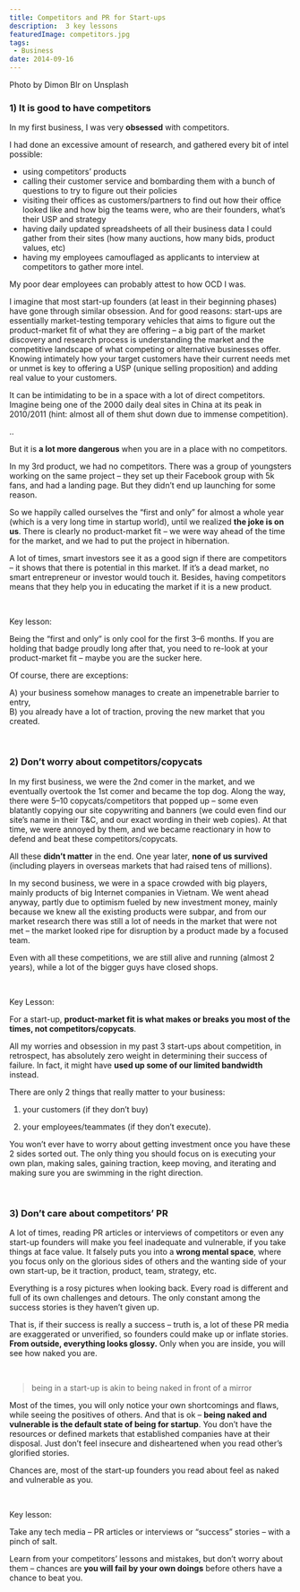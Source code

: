 ```yaml
---
title: Competitors and PR for Start-ups
description:  3 key lessons
featuredImage: competitors.jpg
tags:
 - Business
date: 2014-09-16
---
```

<p style={{fontSize: "0.7em", fontStyle: "italic"}}>Photo by Dimon Blr on Unsplash</p>

<h3>1) It is good to have competitors</h3>

In my first business, I was very **obsessed** with competitors.

I had done an excessive amount of research, and gathered every bit of intel possible: 
- using competitors’ products
- calling their customer service and bombarding them with a bunch of questions to try to figure out their policies
- visiting their offices as customers/partners to find out how their office looked like and how big the teams were, who are their founders, what’s their USP and strategy
- having daily updated spreadsheets of all their business data I could gather from their sites (how many auctions, how many bids, product values, etc)
- having my employees camouflaged as applicants to interview at competitors to gather more intel.  

My poor dear employees can probably attest to how OCD I was.

I imagine that most start-up founders (at least in their beginning phases) have gone through similar obsession. And for good reasons: start-ups are essentially market-testing temporary vehicles that aims to figure out the product-market fit of what they are offering – a big part of the market discovery and research process is understanding the market and the competitive landscape of what competing or alternative businesses offer. Knowing intimately how your target customers have their current needs met or unmet is key to offering a USP (unique selling proposition) and adding real value to your customers.

It can be intimidating to be in a space with a lot of direct competitors. Imagine being one of the 2000 daily deal sites in China at its peak in 2010/2011 (hint: almost all of them shut down due to immense competition).

..

But it is **a lot more dangerous** when you are in a place with no competitors.

In my 3rd product, we had no competitors. There was a group of youngsters working on the same project – they set up their Facebook group with 5k fans, and had a landing page. But they didn’t end up launching for some reason. 

So we happily called ourselves the “first and only” for almost a whole year (which is a very long time in startup world), until we realized **the joke is on us**. There is clearly no product-market fit – we were way ahead of the time for the market, and we had to put the project in hibernation.

A lot of times, smart investors see it as a good sign if there are competitors – it shows that there is potential in this market. If it’s a dead market, no smart entrepreneur or investor would touch it. Besides, having competitors means that they help you in educating the market if it is a new product.

<br />

Key lesson:

Being the “first and only” is only cool for the first 3–6 months. If you are holding that badge proudly long after that, you need to re-look at your product-market fit – maybe you are the sucker here. 

Of course, there are exceptions:

A) your business somehow manages to create an impenetrable barrier to entry,<br />
B) you already have a lot of traction, proving the new market that you created.

<br />

<h3>2) Don’t worry about competitors/copycats</h3>

In my first business, we were the 2nd comer in the market, and we eventually overtook the 1st comer and became the top dog. Along the way, there were 5–10 copycats/competitors that popped up – some even blatantly copying our site copywriting and banners (we could even find our site’s name in their T&C, and our exact wording in their web copies). At that time, we were annoyed by them, and we became reactionary in how to defend and beat these competitors/copycats.

All these **didn’t matter** in the end. One year later, **none of us survived** (including players in overseas markets that had raised tens of millions).

In my second business, we were in a space crowded with big players, mainly products of big Internet companies in Vietnam. We went ahead anyway, partly due to optimism fueled by new investment money, mainly because we knew all the existing products were subpar, and from our market research there was still a lot of needs in the market that were not met – the market looked ripe for disruption by a product made by a focused team.

Even with all these competitions, we are still alive and running (almost 2 years), while a lot of the bigger guys have closed shops.

<br />

Key Lesson:

For a start-up, **product-market fit is what makes or breaks you most of the times, not competitors/copycats**.

All my worries and obsession in my past 3 start-ups about competition, in retrospect, has absolutely zero weight in determining their success of failure. In fact, it might have **used up some of our limited bandwidth** instead.

There are only 2 things that really matter to your business: 

1) your customers (if they don’t buy)

2) your employees/teammates (if they don’t execute). 

You won’t ever have to worry about getting investment once you have these 2 sides sorted out. The only thing you should focus on is executing your own plan, making sales, gaining traction, keep moving, and iterating and making sure you are swimming in the right direction.

<br />

<h3>3) Don’t care about competitors’ PR</h3>

A lot of times, reading PR articles or interviews of competitors or even any start-up founders will make you feel inadequate and vulnerable, if you take things at face value. It falsely puts you into a **wrong mental space**, where you focus only on the glorious sides of others and the wanting side of your own start-up, be it traction, product, team, strategy, etc.

Everything is a rosy pictures when looking back. Every road is different and full of its own challenges and detours. The only constant among the success stories is they haven’t given up. 

That is, if their success is really a success – truth is, a lot of these PR media are exaggerated or unverified, so founders could make up or inflate stories. **From outside, everything looks glossy.** Only when you are inside, you will see how naked you are.

<br />

>being in a start-up is akin to being naked in front of a mirror

Most of the times, you will only notice your own shortcomings and flaws, while seeing the positives of others. And that is ok – **being naked and vulnerable is the default state of being for startup**. You don’t have the resources or defined markets that established companies have at their disposal. Just don’t feel insecure and disheartened when you read other’s glorified stories. 

Chances are, most of the start-up founders you read about feel as naked and vulnerable as you.

<br />

Key lesson:

Take any tech media – PR articles or interviews or “success” stories – with a pinch of salt. 

Learn from your competitors’ lessons and mistakes, but don’t worry about them – chances are **you will fail by your own doings** before others have a chance to beat you.
